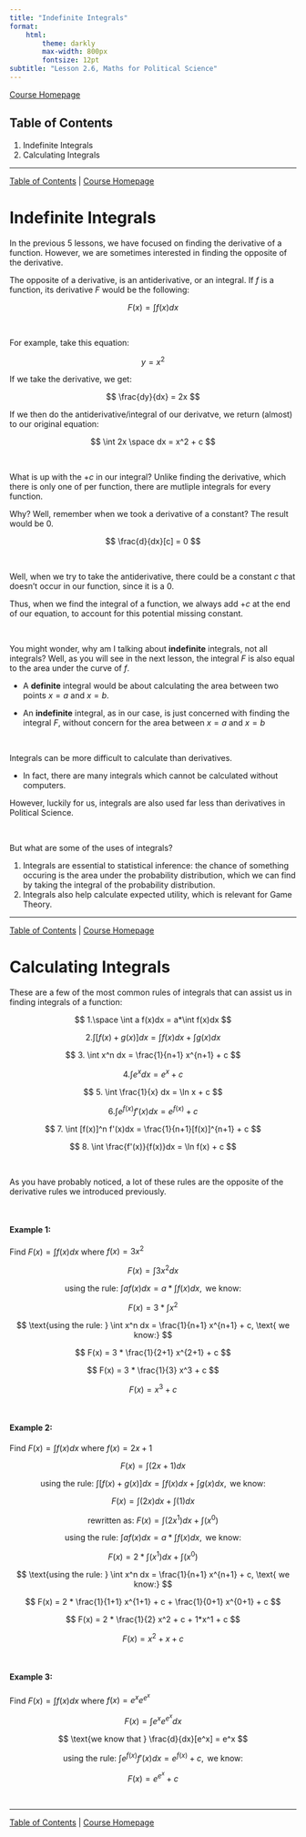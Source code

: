 ```yaml
---
title: "Indefinite Integrals"
format:
    html:
        theme: darkly
        max-width: 800px
        fontsize: 12pt
subtitle: "Lesson 2.6, Maths for Political Science"
---
```


[Course Homepage](https://politicalscience.github.io/math)

## Table of Contents {#contents}

1.  Indefinite Integrals
2.  Calculating Integrals

------------------------------------------------------------------------

[Table of Contents](#contents) \| [Course Homepage](https://politicalscience.github.io/math)

# Indefinite Integrals {#integrals}

In the previous 5 lessons, we have focused on finding the derivative of a function. However, we are sometimes interested in finding the opposite of the derivative.

The opposite of a derivative, is an antiderivative, or an integral. If $f$ is a function, its derivative $F$ would be the following:

$$
F(x) = \int f(x)dx
$$

<br />

For example, take this equation:

$$
y = x^2
$$

If we take the derivative, we get:

$$
\frac{dy}{dx} = 2x
$$

If we then do the antiderivative/integral of our derivatve, we return (almost) to our original equation:

$$
\int 2x \space dx = x^2 + c
$$

<br />

What is up with the $+c$ in our integral? Unlike finding the derivative, which there is only one of per function, there are mutliple integrals for every function.

Why? Well, remember when we took a derivative of a constant? The result would be 0.

$$
\frac{d}{dx}[c] = 0
$$

<br />

Well, when we try to take the antiderivative, there could be a constant $c$ that doesn't occur in our function, since it is a $0$.

Thus, when we find the integral of a function, we always add $+c$ at the end of our equation, to account for this potential missing constant.

<br />

You might wonder, why am I talking about **indefinite** integrals, not all integrals? Well, as you will see in the next lesson, the integral $F$ is also equal to the area under the curve of $f$.

-   A **definite** integral would be about calculating the area between two points $x=a$ and $x=b$.

-   An **indefinite** integral, as in our case, is just concerned with finding the integral $F$, without concern for the area between $x=a$ and $x=b$

<br />

Integrals can be more difficult to calculate than derivatives.

-   In fact, there are many integrals which cannot be calculated without computers.

However, luckily for us, integrals are also used far less than derivatives in Political Science.

<br />

But what are some of the uses of integrals?

1.  Integrals are essential to statistical inference: the chance of something occuring is the area under the probability distribution, which we can find by taking the integral of the probability distribution.
2.  Integrals also help calculate expected utility, which is relevant for Game Theory.

------------------------------------------------------------------------

[Table of Contents](#contents) \| [Course Homepage](https://politicalscience.github.io/math)

# Calculating Integrals {#calculations}

These are a few of the most common rules of integrals that can assist us in finding integrals of a function:

$$
1.\space \int a f(x)dx = a*\int f(x)dx
$$

$$
2. \int [f(x) + g(x)]dx = \int f(x)dx + \int g(x)dx
$$

$$
3. \int x^n dx = \frac{1}{n+1} x^{n+1} + c
$$

$$
4. \int e^x dx = e^x + c
$$

$$
5. \int \frac{1}{x} dx = \ln x + c
$$

$$
6. \int e^{f(x)} f'(x)dx = e^{f(x)}+c
$$

$$
7. \int [f(x)]^n f'(x)dx = \frac{1}{n+1}[f(x)]^{n+1} + c
$$

$$
8. \int \frac{f'(x)}{f(x)}dx = \ln f(x) + c
$$

<br />

As you have probably noticed, a lot of these rules are the opposite of the derivative rules we introduced previously.

<br />

#### Example 1:

Find $F(x) = \int f(x)dx$ where $f(x) = 3x^2$

$$
F(x) = \int 3x^2 dx
$$

$$
\text{using the rule: } \int a f(x)dx = a*\int f(x)dx, \text{ we know:}
$$

$$
F(x) = 3 * \int x^2
$$

$$
\text{using the rule: } \int x^n dx = \frac{1}{n+1} x^{n+1} + c, \text{ we know:}
$$

$$
F(x) = 3 * \frac{1}{2+1} x^{2+1} + c
$$

$$
F(x) = 3 * \frac{1}{3} x^3 + c
$$

$$
F(x) = x^3 + c
$$

<br />

#### Example 2:

Find $F(x) = \int f(x)dx$ where $f(x) = 2x + 1$

$$
F(x) = \int (2x + 1)dx
$$

$$
\text{using the rule: } \int [f(x) + g(x)]dx = \int f(x)dx + \int g(x)dx, \text{ we know:}
$$

$$
F(x) = \int (2x)dx + \int (1)dx
$$

$$
\text{rewritten as: } F(x) = \int (2x^1)dx + \int (x^0)
$$

$$
\text{using the rule: } \int a f(x)dx = a*\int f(x)dx, \text{ we know:}
$$

$$
F(x) = 2*\int (x^1)dx + \int (x^0)
$$

$$
\text{using the rule: } \int x^n dx = \frac{1}{n+1} x^{n+1} + c, \text{ we know:}
$$

$$
F(x) = 2 * \frac{1}{1+1} x^{1+1} + c + \frac{1}{0+1} x^{0+1} + c
$$

$$
F(x) = 2 * \frac{1}{2} x^2 + c + 1*x^1 + c
$$

$$
F(x) = x^2 + x + c
$$

<br />

#### Example 3:

Find $F(x) = \int f(x)dx$ where $f(x) = e^x e^{e^x}$

$$
F(x) = \int e^x e^{e^x} dx
$$

$$
\text{we know that } \frac{d}{dx}[e^x] = e^x
$$

$$
\text{using the rule: } \int e^{f(x)} f'(x)dx = e^{f(x)}+c, \text{ we know:}
$$

$$
F(x) = e^{e^x} + c
$$

<br />

------------------------------------------------------------------------

[Table of Contents](#contents) \| [Course Homepage](https://politicalscience.github.io/math)